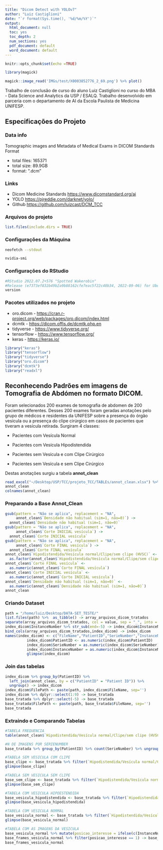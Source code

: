 ```yaml
---
title: "Dicom Detect with YOLOv7"
author: "Luiz Castiglioni"
date: "`r format(Sys.time(), '%d/%m/%Y')`"
output:
  html_document: null
  toc: yes
  toc_depth: 2
  num_sections: yes
  pdf_document: default
  word_document: default
---
```


```r
knitr::opts_chunk$set(echo =TRUE)
```

```r
library(magick)
```

```r
magick::image_read('IMGs/test/X0003852776_2_69.png') %>% plot()
```

Trabalho de conclusão de curso do aluno Luiz Castiglioni no curso do MBA - Data Science and Analytics da USP / ESALQ. Trabalho desenvolvido em parceria com o departamento de AI da Escola Paulista de Medicina UNIFESP.

## Especificações do Projeto

### Data info

Tomographic images and Metadata of Medical Exams in DICOM Standards Format

-   total files: 165371
-   total size: 89.9GB
-   format: ".dcm"

### Links

-   Dicom Medicine Standards <https://www.dicomstandard.org/ai>
-   YOLO <https://pjreddie.com/darknet/yolo/>
-   Github <https://github.com/luizcast/DCM_TCC>

### Arquivos do projeto

```r
list.files(include.dirs = TRUE)
```
### Configurações da Máquina

```bash
neofetch --stdout
```

```bash
nvidia-smi
```

### Configurações do RStudio
```r
#RStudio 2022.07.2+576 "Spotted Wakerobin" 
#Release (e7373ef832b49b2a9b88162cfe7eac5f22c40b34, 2022-09-06) for Ubuntu Bionic
version
```


### Pacotes utilizados no projeto

-   oro.dicom - <https://cran.r-project.org/web/packages/oro.dicom/index.html>
-   dcmtk - <https://dicom.offis.de/dcmtk.php.en>
-   tidyverse - <https://www.tidyverse.org/>
-   tensorflow - <https://www.tensorflow.org/>
-   keras - <https://keras.io/>

```r
library("keras") 
library("tensorflow")
library("tidyverse")
library("oro.dicom")
library("dcmtk")
library("readxl")
```


## Reconhecendo Padrões em imagens de Tomografia de Abdómen no formato DICOM.

Foram selecionados 200 exames de tomografia de abdomen de 200 pacientes diferentes. Desses 200 exames foram geradas anotações pelo grupo de médicos e residentes da UNIFESP sobre a presença do órgão vesícula ou a presença do clipe cirúrgico em casos de pacientes que tiveram a vesícula retirada. Surgiram 4 classes:

-   Pacientes com Vesícula Normal

-   Pacientes com Vesícula Hipodistendida

-   Pacientes sem Vesícula e com Clipe Cirúrgico

-   Pacientes sem Vesícula e sem Clipe Cirúrgico

Destas anotações surgiu a tabela **annot_clean**

```r
read_excel("~/Desktop/USP/TCC/projeto_TCC/TABLEs/annot_clean.xlsx") %>% as_tibble() -> annot_clean
annot_clean
colnames(annot_clean)
```

### Preparando a Base Annot_Clean

```r
gsub(pattern = "Não se aplica", replacement = "NA", 
     annot_clean$`Densidade não habitual (sim=1, não=0)`) ->
  annot_clean$`Densidade não habitual (sim=1, não=0)`
gsub(pattern = "Não se aplica", replacement = "NA", 
     annot_clean$`Corte INICIAL vesícula`) -> 
  annot_clean$`Corte INICIAL vesícula`
gsub(pattern = "Não se aplica", replacement = "NA", 
     annot_clean$`Corte FINAL vesícula`) -> 
  annot_clean$`Corte FINAL vesícula`
annot_clean$`Hipodistendida/Vesícula normal/Clipe/sem clipe (HVSC)` <-
  as.factor(annot_clean$`Hipodistendida/Vesícula normal/Clipe/sem clipe (HVSC)`)
annot_clean$`Corte FINAL vesícula` <- 
  as.numeric(annot_clean$`Corte FINAL vesícula`)
annot_clean$`Corte INICIAL vesícula` <- 
  as.numeric(annot_clean$`Corte INICIAL vesícula`)
annot_clean$`Densidade não habitual (sim=1, não=0)` <-
  as.numeric(annot_clean$`Densidade não habitual (sim=1, não=0)`)
annot_clean
```

### Criando Dataset

```r
path = "/home/luiz/Desktop/DATA-SET_TESTE/"
list.files(path) %>%  as_tibble() -> array_arquivos_dicom_tratados
separate(array_arquivos_dicom_tratados, col = value, sep = "_", into = c("PatientID","SerieNumber","InstanceNumber")) -> index_dicom
index_dicom$InstanceNumber %>% str_sub(end=-5) -> index_dicom$InstanceNumber
bind_cols(array_arquivos_dicom_tratados,index_dicom) -> index_dicom
names(index_dicom) <- c("FileName","PatientID","SerieNumber","InstanceNumber")
          index_dicom$PatientID <- as.numeric(index_dicom$PatientID)
          index_dicom$SerieNumber = as.numeric(index_dicom$SerieNumber)
          index_dicom$InstanceNumber = as.numeric(index_dicom$InstanceNumber)
          glimpse(index_dicom)
```

### Join das tabelas


```r
index_dicom %>% group_by(PatientID) %>% 
  left_join(annot_clean, by = c("PatientID" = "Patient ID")) %>% 
  ungroup() -> index_dicom
index_dicom$FilePath <- paste(path, index_dicom$FileName, sep='')
index_dicom %>% dplyr::select(1:9) -> base_tratada
base_tratada %>% dplyr::select(-5) -> base_tratada
base_tratada$FilePath <- paste(path, base_tratada$FileName, sep='')
base_tratada
```

### Extraindo e Comparando Tabelas

```r
#TABELA FREQUENCIA
table(annot_clean$`Hipodistendida/Vesícula normal/Clipe/sem clipe (HVSC)`)

#N DE IMAGENS POR SERIENUMBER
base_tratada %>% group_by(PatientID) %>% count(SerieNumber) %>% ungroup(PatientID)

#TABELA SEM VESICULA COM CLIPE
base_clipe <- base_tratada %>% filter(`Hipodistendida/Vesícula normal/Clipe/sem clipe (HVSC)` == "C")
glimpse(base_clipe)

#TABELA SEM VESICULA SEM CLIPE
base_sem_clipe <- base_tratada %>% filter(`Hipodistendida/Vesícula normal/Clipe/sem clipe (HVSC)` == "S")
glimpse(base_sem_clipe)

#TABELA COM VESICULA HIPOESTENDIDA
base_vesicula_hipodistendida <- base_tratada %>% filter(`Hipodistendida/Vesícula normal/Clipe/sem clipe (HVSC)` == "H")
glimpse(base_vesicula_hipodistendida)

#TABELA COM VESICULA NORMAL
base_vesicula_normal <- base_tratada %>% filter(`Hipodistendida/Vesícula normal/Clipe/sem clipe (HVSC)` == "V")
glimpse(base_vesicula_normal)

#TABELA COM AS IMAGENS DA VESICULA
base_vesicula_normal %>% mutate(posicao_interesse = ifelse(c(InstanceNumber >= `Corte INICIAL vesícula` & InstanceNumber <= `Corte FINAL vesícula`), 1, 0)) -> base_frames_vesicula_normal
base_frames_vesicula_normal %>% filter(posicao_interesse == 1) -> base_frames_vesicula_normal
base_frames_vesicula_normal

```


